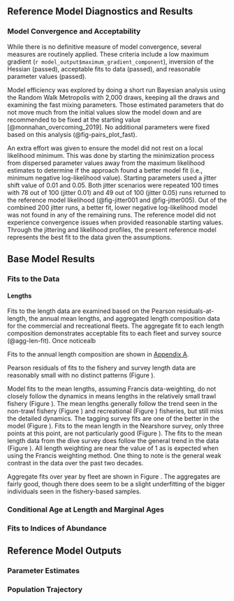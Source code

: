## Reference Model Diagnostics and Results


### Model Convergence and Acceptability {#model-convergence}

While there is no definitive measure of model convergence, several measures are routinely applied. These criteria include a low maximum gradient (`r model_output$maximum_gradient_component`), inversion of the Hessian (passed), acceptable fits to data (passed), and reasonable parameter values (passed). 

Model efficiency was explored by doing a short run Bayesian analysis using the Random Walk Metropolis with 2,000 draws, keeping all the draws and examining the fast mixing parameters. Those estimated parameters that do not move much from the initial values slow the model down and are recommended to be fixed at the starting value [@monnahan_overcoming_2019]. No additional parameters were fixed based on this analysis (@fig-pairs_plot_fast).

An extra effort was given to ensure the model did not rest on a local likelihood minimum. This was done by starting the minimization process from dispersed parameter values away from the maximum likelihood estimates to determine if the approach found a better model fit (i.e., minimum negative log-likelihood value). Starting parameters used a jitter shift value of 0.01 and 0.05. Both jitter scenarios were repeated 100 times with 78 out of 100 (jitter 0.01) and 49 out of 100 (jitter 0.05) runs returned to the reference model likelihood (@fig-jitter001 and @fig-jitter005). Out of the combined 200 jitter runs, a better fit, lower negative log-likelihood model was not found in any of the remaining runs. The reference model did not experience convergence issues when provided reasonable starting values. Through the jittering and likelihood profiles, the present reference model represents the best fit to the data given the assumptions. 


## Base Model Results


### Fits to the Data


#### Lengths

Fits to the length data are examined based on the Pearson residuals-at-length, the annual mean lengths, and aggregated length composition data for the commercial and recreational fleets. The aggregate fit to each length composition demonstrates acceptable fits to each fleet and survey source (@agg-len-fit). Once noticealb

Fits to the annual length composition are shown in [Appendix A](#app_a). 

Pearson residuals of fits to the fishery and survey length data are reasonably small with no distinct patterns (Figure \ref{fig:lt-pearson-resids}). 

Model fits to the mean lengths, assuming Francis data-weighting, do not closely follow the dynamics in means lengths in the relatively small trawl fishery (Figure \ref{fig:trawl-mean-len-fit}). The mean lengths generally follow the trend seen in the non-trawl fishery (Figure \ref{fig:nontrawl-mean-len-fit}) and recreational (Figure \ref{fig:rec-mean-len-fit}) fisheries, but still miss the detailed dynamics. The tagging survey fits are one of the better in the model (Figure \ref{fig:tag-mean-len-fit}). Fits to the mean length in the Nearshore survey, only three points at this point, are not particularly good (Figure \ref{fig:nearshore-mean-len-fit}). The fits to the mean length data from the dive survey does follow the general trend in the data (Figure \ref{fig:ocnms-mean-len-fit}). All length weighting are near the value of 1 as is expected when using the Francis weighting method. One thing to note is the general weak contrast in the data over the past two decades.

Aggregate fits over year by fleet are shown in Figure \ref{fig:agg-len-fit}. The aggregates are fairly good, though there does seem to be a slight underfitting of the bigger individuals seen in the fishery-based samples.   

### Conditional Age at Length and Marginal Ages


### Fits to Indices of Abundance


## Reference Model Outputs 


### Parameter Estimates


### Population Trajectory


